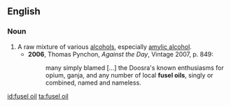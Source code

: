 ==English==
===Noun===
{{en-noun|sg=[[fusel]] [[oil]]}}

# A raw mixture of various [[alcohols]], especially [[amylic alcohol]].
#*'''2006''', Thomas Pynchon, ''Against the Day'', Vintage 2007, p. 849:
#*:many simply blamed [...] the Doosra's known enthusiasms for opium, ganja, and any number of local '''fusel oils''', singly or combined, named and nameless.

[[id:fusel oil]]
[[ta:fusel oil]]